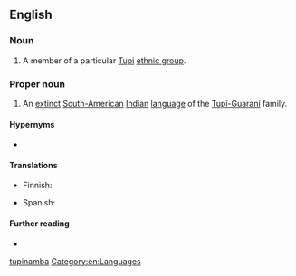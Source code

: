 {{also|tupinamba}}
==English==

===Noun===
{{en-noun|s|Tupinambá}}

# A member of a particular [[Tupi]] [[ethnic group]].

===Proper noun===
{{en-proper noun}}

# An [[extinct]] [[South American|South-American]] [[Indian]] [[language]] of the [[w:Tupí-Guaraní|Tupí-Guaraní]] family.

====Hypernyms====
* {{l|en|Tupi}}

====Translations====
{{trans-top|language}}
* Finnish: {{t|fi|tupinambá}}
{{trans-mid}}
* Spanish: {{t+|es|tupinambá|m}}
{{trans-bottom}}

====Further reading====
* {{ethnologue|code=tpn}}

[[Category:English terms spelled with Á|tupinamba]]
[[Category:en:Languages]]